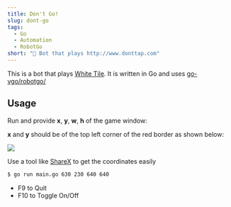 ```yaml
---
title: Don't Go!
slug: dont-go
tags:
  - Go
  - Automation
  - RobotGo
short: "🤖 Bot that plays http://www.donttap.com"
---
```


This is a bot that plays [White Tile](http://www.donttap.com).
It is written in Go and uses [go-vgo/robotgo/](https://github.com/go-vgo/robotgo)

## Usage

Run and provide **x**, **y**, **w**, **h** of the game window:

**x** and **y** should be of the top left corner of the red border as shown below:

![](https://raw.githubusercontent.com/fr3fou/dont-go/master/instructions.png)

Use a tool like [ShareX](https://getsharex.com/) to get the coordinates easily

```bash
$ go run main.go 630 230 640 640
```

- F9 to Quit
- F10 to Toggle On/Off
